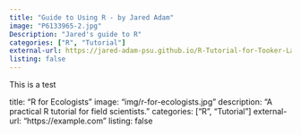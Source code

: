 ```yaml
---
title: "Guide to Using R - by Jared Adam"
image: "P6133965-2.jpg"
Description: "Jared's guide to R"
categories: ["R", "Tutorial"]
external-url: https://jared-adam-psu.github.io/R-Tutorial-for-Tooker-Lab/
listing: false
---
```


This is a test


title: "R for Ecologists"
image: "img/r-for-ecologists.jpg"
description: "A practical R tutorial for field scientists."
categories: ["R", "Tutorial"]
external-url: "https://example.com"
listing: false